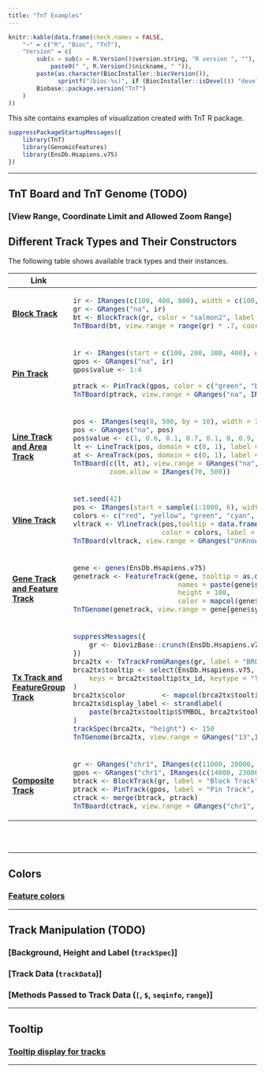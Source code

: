 ```yaml
---
title: "TnT Examples"
---
```


<div class="row">
 <div class="col-md-5">

```r
knitr::kable(data.frame(check.names = FALSE,
    "~" = c("R", "Bioc", "TnT"),
    "Version" = c(
        sub(x = sub(x = R.Version()$version.string, "R version ", ""), " ",
            paste0(" ", R.Version()$nickname, " ")),
        paste(as.character(BiocInstaller::biocVersion()),
              sprintf("(bioc-%s)", if (BiocInstaller::isDevel()) "devel" else "release")),
        Biobase::package.version("TnT")
    )
))
```

 </div>
 <div class="col-md-7">
 </div>

</div>

This site contains examples of visualization created with TnT R package.


```r
suppressPackageStartupMessages({
    library(TnT)
    library(GenomicFeatures)
    library(EnsDb.Hsapiens.v75)
})
```

------

## TnT Board and TnT Genome (TODO)

### [View Range, Coordinate Limit and Allowed Zoom Range]

## Different Track Types and Their Constructors


The following table shows available track types and their instances.


<table class="table table-bordered">

<thead>
<tr>
<th>Link</th>
<th>Example</th>
</tr>
</thead>


<tbody>

<tr>
<td class="col-md-2">
<strong> [Block Track](tracktype-BlockTrack.html) </strong>
</td>
<td class="col-md-9">
```r
ir <- IRanges(c(100, 400, 800), width = c(100, 150, 250))
gr <- GRanges("na", ir)
bt <- BlockTrack(gr, color = "salmon2", label = NULL)
TnTBoard(bt, view.range = range(gr) * .7, coord.range = ranges(range(gr)) * .5)
```
</td>
</tr>

<tr>
<td class="col-md-2">
<strong> [Pin Track](tracktype-PinTrack.html) </strong>
</td>
<td class="col-md-9">
```r
ir <- IRanges(start = c(100, 200, 300, 400), width = 1)
gpos <- GRanges("na", ir)
gpos$value <- 1:4

ptrack <- PinTrack(gpos, color = c("green", "blue", "yellow", "red"), label = NULL)
TnTBoard(ptrack, view.range = GRanges("na", IRanges(0, 500)), coord.range = IRanges(0, 500))
```
</td>
</tr>

<tr>
<td class="col-md-2">
<strong> [Line Track and Area Track](tracktype-LineTrack-AreaTrack.html) </strong>
</td>
<td class="col-md-9">
```r
pos <- IRanges(seq(0, 500, by = 10), width = 1)
pos <- GRanges("na", pos)
pos$value <- c(1, 0.6, 0.1, 0.7, 0.1, 0, 0.9, 0.4, 0.6, 0.1, 0, 0.8, 0.4,  0.5, 0.3, 0.2, 0.3, 0.8, 0.1, 0.8, 0.1, 0, 1, 0.3, 0, 0.9, 1,  0.6, 0.6, 0.1, 0.9, 0.3, 0.7, 0.2, 0.2, 0.6, 0.1, 0, 1, 0.6,  0.1, 0.5, 0.2, 0.4, 0, 1, 0, 0.4, 0.6, 0.5, 0)
lt <- LineTrack(pos, domain = c(0, 1), label = NULL, color = "steelblue", height = 40)
at <- AreaTrack(pos, domain = c(0, 1), label = NULL, color = "orange", height = 40)
TnTBoard(c(lt, at), view.range = GRanges("na", IRanges(0, 500)), coord.range = IRanges(0, 500),
         zoom.allow = IRanges(70, 500))
```
</td>
</tr>


<tr>
<td class="col-md-2">
<strong> [Vline Track](tracktype-VlineTrack.html) </strong>
</td>
<td class="col-md-9">
```r
set.seed(42)
pos <- IRanges(start = sample(1:1000, 6), width = 1)
colors <- c("red", "yellow", "green", "cyan", "blue", "magenta")
vltrack <- VlineTrack(pos,tooltip = data.frame(Position = start(pos), Color = colors),
                      color = colors, label = NULL)
TnTBoard(vltrack, view.range = GRanges("UnKnown", IRanges(1, 1000)) , coord.range = c(1, 1000))
```
</td>
</tr>


<tr>
<td class="col-md-2">
<strong> [Gene Track and Feature Track](tracktype-GeneTrack.html) </strong>
</td>
<td class="col-md-9">
```r
gene <- genes(EnsDb.Hsapiens.v75)
genetrack <- FeatureTrack(gene, tooltip = as.data.frame(gene),
                          names = paste(gene$symbol, " (", gene$gene_biotype, ")", sep = ""),
                          height = 100,
                          color = mapcol(gene$gene_biotype, palette.fun = grDevices::rainbow))
TnTGenome(genetrack, view.range = gene[gene$symbol == "BRCA2"][1] * .8)
```
</td>
</tr>


<tr>
<td class="col-md-2">
<strong> [Tx Track and FeatureGroup Track](tracktype-TxTrack.html) </strong>
</td>
<td class="col-md-9">
```r
suppressMessages({
    gr <- biovizBase::crunch(EnsDb.Hsapiens.v75, ~ symbol == "BRCA2")
})
brca2tx <- TxTrackFromGRanges(gr, label = "BRCA2, transcripts", color = "grey2", height = 300)
brca2tx$tooltip <- select(EnsDb.Hsapiens.v75,
    keys = brca2tx$tooltip$tx_id, keytype = "TXID", columns = c("GENEID", "SYMBOL", "TXBIOTYPE")
)
brca2tx$color         <- mapcol(brca2tx$tooltip$TXBIOTYPE)
brca2tx$display_label <- strandlabel(
    paste(brca2tx$tooltip$SYMBOL, brca2tx$tooltip$TXBIOTYPE), strand(trackData(brca2tx))
)
trackSpec(brca2tx, "height") <- 150
TnTGenome(brca2tx, view.range = GRanges("13",IRanges(32879087, 32984329)))
```
</td>
</tr>


<tr>
<td class="col-md-2">
<strong> [Composite Track](track-CompositeTrack.html) </strong>
</td>
<td class="col-md-9">
```r
gr <- GRanges("chr1", IRanges(c(11000, 20000, 60000), width = 2000))
gpos <- GRanges("chr1", IRanges(c(14000, 23000, 63000), width = 1), value = c(1, 2, 3))
btrack <- BlockTrack(gr, label = "Block Track", tooltip = as.data.frame(gr), color = "lightblue4")
ptrack <- PinTrack(gpos, label = "Pin Track", tooltip = as.data.frame(gpos), background = "beige")
ctrack <- merge(btrack, ptrack)
TnTBoard(ctrack, view.range = GRanges("chr1", IRanges(4500, 69500)), coord.range = c(0, 75000))
```
</td>
</tr>

</tbody>
</table>

<br> </br>

------

## Colors

### [Feature colors](track-colors.html)

------

## Track Manipulation (TODO)

### [Background, Height and Label (`trackSpec`)]

### [Track Data (`trackData`)]

### [Methods Passed to Track Data (`[`, `$`, `seqinfo`, `range`)]

------

## Tooltip

### [Tooltip display for tracks](track-tooltip-display.html)


------

